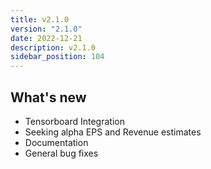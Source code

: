 ```yaml
---
title: v2.1.0
version: "2.1.0"
date: 2022-12-21
description: v2.1.0
sidebar_position: 104
---
```


## What's new

- Tensorboard Integration
- Seeking alpha EPS and Revenue estimates
- Documentation
- General bug fixes
